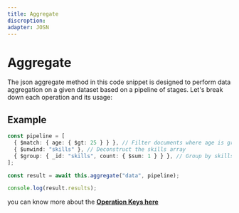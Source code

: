 ---
title: Aggregate
discroption:
adapter: JOSN
---

# Aggregate

The json aggregate method in this code snippet is designed to perform data aggregation on a given dataset based on a pipeline of stages. Let's break down each operation and its usage:

## Example

```ts
const pipeline = [
  { $match: { age: { $gt: 25 } } }, // Filter documents where age is greater than 25
  { $unwind: "skills" }, // Deconstruct the skills array
  { $group: { _id: "skills", count: { $sum: 1 } } }, // Group by skills and count occurrences
];

const result = await this.aggregate("data", pipeline);

console.log(result.results);
```

you can know more about the [**Operation Keys here**](/docs/cors/OPKs#AOPK)